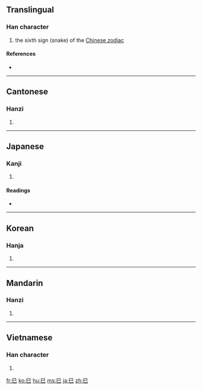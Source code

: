 {{also|己|已}}
==Translingual==
{{stroke order|type=animate}}

===Han character===
{{Han char|rn=49|rad=己|as=00|sn=3|four=7771<sub>7</sub>|canj=口山 (RU)}}

# the sixth sign (snake) of the [[Wikipedia:Chinese zodiac|Chinese zodiac]]

====References====
* {{Han ref|kx=0326.120|dkj=08744|dj=0631.010|hdz=20984.020|uh=5DF3|ud=24051|bh=A478|bd=42104}}

----

==Cantonese==

===Hanzi===
{{yue-hanzi|jyut=[[zi6]]|y=[[ji6]]}}

# {{defn|Cantonese|sort=己00}}

----

==Japanese==

===Kanji===
{{ja-kanji|grade=8|rs=己00}}

# {{defn|Japanese|sort=己00}}

====Readings====
* {{ja-readings|on=[[し]] (shi)|kun=[[み]] (mi)}}

----

==Korean==

===Hanja===
{{ko-hanja|hangeul=사|rv=sa|mr=sa}}

# {{defn|Korean|sort=己00}}

----

==Mandarin==

===Hanzi===
{{cmn-hanzi|pin=[[sì]] ([[si4]])|wg=ssu<sup>4</sup>}}

# {{defn|Mandarin|sort=己00}}

----

==Vietnamese==

===Han character===
{{vi-hantu|[[tị]]|rs=己00}}

# {{defn|Vietnamese|sort=己00}}

[[fr:巳]]
[[ko:巳]]
[[hu:巳]]
[[ms:巳]]
[[ja:巳]]
[[zh:巳]]